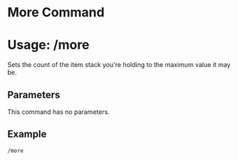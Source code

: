 # More Command
# Usage: /more
Sets the count of the item stack you're holding to the maximum value it may be.

## Parameters
This command has no parameters.

## Example
`/more`

